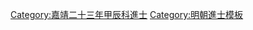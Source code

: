 {{Navbox
|name = 嘉靖二十三年甲辰科殿試金榜
|title = 嘉靖二十三年（[[1544年]]）甲辰科殿試金榜
|titlestyle = background-color:#FFD700;
|image =
|style = width:100%;text-align:center; 
|groupstyle = text-align:center; background-color:#FFD700;
|liststyle = text-align:center;
|state = {{{state<includeonly>|collapsed</includeonly>}}}
|group1 = 第一甲<br>賜進士及第<br>共3名
|list1 = '''[[秦鸣雷|秦鳴雷]]''' - '''[[瞿景淳]]''' - '''[[吳情|吳　情]]'''

|group2 = 第二甲<br>賜進士出身<br>共93名
|list2 = [[涂鉉|-{涂}-　鉉]] - [[熊逵|熊　逵]] - [[戴完|戴　完]] - [[林洙 (明朝进士)|林　洙]] - [[劉慤|劉　慤]] - [[蔣賓|蔣　賓]] - [[章士元]] - [[李懿 (嘉靖進士)|李　懿]] - [[周士佐]] - [[劉松 (嘉靖進士)|劉　松]]<br>[[王之臣 (嘉靖甲辰進士)|王之臣]] - [[陳天祐]] - [[許應亨]] - [[謝彬|謝　彬]] - [[許用中]] - [[阮鶚|阮　鶚]] - [[陳臯謨 (嘉靖進士)|陳臯謨]] - [[雷夢麟]] - [[汪垍|汪　垍]] - [[吳桂芳]]<br>[[李遜 (嘉靖進士)|李　遜]] - [[查懋昌]] - [[羅一鸑]] - [[余一鵬|-{余}-一鵬]] - [[劉光濟]] - [[馮有年]] - [[徐惟賢]] - [[王宗堯 (富順)|王宗堯]] - [[馮熊|馮　熊]] - [[季德甫]]<br>[[戈九章]] - [[劉崙|劉　崙]] - [[林愛民]] - [[曾楚|曾　楚]] - [[謝孟金]] - [[方瑜|方　瑜]] - [[洪公諧]] - [[張燭 (嘉靖進士)|張　燭]] - [[江冕|江　冕]] - [[陶大有 (嘉靖進士)|陶大有]]<br>[[陸煒 (嘉靖進士)|陸　煒]] - [[于錦|-{于}-　錦]] - [[王宗沐]] - [[徐文通]] - [[馮覲|馮　覲]] - [[李宜春 (嘉靖進士)|李宜春]] - [[皇甫濂]] - [[徐學詩 (嘉靖甲辰進士)|徐學詩]] - [[李橋|李　橋]] - [[錢嘉猷]]<br>[[陸穩|陸　穩]] - [[趙釴|趙　{{僻字|釴|左金右弋}}]] - [[周冉|周　冉]] - [[張仲|張　仲]] - [[萬恭|萬　恭]] - [[唐禹|唐　禹]] - [[胡安 (嘉靖進士)|胡　安]] - [[林光祖]] - [[張子弘]] - [[王詢 (明)|王　詢]]<br>[[舒春芳]] - [[刘佃|劉　佃]] - [[張大中 (嘉靖甲辰進士)|张大中]] - [[鄧向榮]] - [[方九敍]] - [[譚綸|譚　綸]] - [[袁福徵]] - [[陸夢豹]] - [[周鍵 (明朝)|周　鍵]] - [[周爻|周　爻]]<br>[[余文獻|-{余}-文獻]] - [[項守禮]] - [[王會|王　會]] - [[蔣孝|蔣　孝]] - [[陳士元]] - [[遲鳳翔]] - [[鄔璉|鄔　璉]] - [[計士元]] - [[陶欽臯]] - [[劉朝佐]]<br>[[楊師震 (嘉靖進士)|楊師震]] - [[劉爾牧]] - [[朱大器]] - [[熊汝达]] - [[畢鏘|畢　鏘]] - [[何一舉]] - [[范階|范　階]] - [[王一陽]] - [[藺子充]] - [[李臨陽]]<br>[[吳朝鳳 (嘉靖進士)|吳朝鳳]] - [[康迪吉]] - [[陳淮 (嘉靖甲辰進士)|陳　淮]]<span style="color: #F7F7F7;"> - －－－ - －－－ - －－－ - －－－ - －－－ - －－－ - －－－</span>

|group3 = 第三甲<br>賜同進士出身<br>共216名
|list3 = [[曹三旸]] - [[姜良翰]] - [[刘凤 (明朝)|劉　鳳]] - [[申价|申　价]] - [[陳其學]] - [[吉來獻]] - [[章熙|章　熙]] - [[馬錫 (嘉靖進士)|馬　錫]] - [[張承憲]] - [[趙世奎]]<br>[[葉材|葉　材]] - [[霍冀|霍　冀]] - [[任璜|任　璜]] - [[文方|文　方]] - [[張德熹]] - [[黃國卿]] - [[尚薰|尚　薰]] - [[李檀|李　檀]] - [[陳絳|陳　絳]] - [[蔣賁|蔣　賁]]<br>[[王民 (明朝)|王　民]] - [[朱熙載]] - [[徐易|徐　易]] - [[向洪邁]] - [[俞介|俞　介]] - [[錢嶧|錢　嶧]] - [[金九成]] - [[洪遇|洪　遇]] - [[任環|任　環]] - [[趙世錄]]<br>[[歐陽震]] - [[閭東|閭　東]] - [[盧岐嶷]] - [[唐守勳]] - [[孫昭|孫　昭]] - [[王本固]] - [[倪潤|倪　潤]] - [[俞時歆]] - [[丘秉文]] - [[王斛|王　斛]]<br>[[繆宣|繆　宣]] - [[王光祖 (明朝)|王光祖]] - [[宋國華]] - [[胡汝安]] - [[劉時進]] - [[胡景榮]] - [[張才 (嘉靖進士)|張　才]] - [[張承敍]] - [[刘禄 (明朝)|劉　祿]] - [[張志學 (嘉靖進士)|張志學]]<br>[[郭維藩 (嘉靖進士)|郭維藩]] - [[王楠 (嘉靖甲辰進士)|王　楠]] - [[王鳴臣]] - [[戚慎|戚　慎]] - [[蔡朴 (嘉靖進士)|蔡　朴]] - [[陳大賓]] - [[趙錦 (嘉靖進士)|趙　錦]] - [[朱繪 (嘉靖進士)|朱　繪]] - [[吉澄|吉　澄]] - [[嚴天祥]]<br>[[张鉴 (嘉靖进士)|張　鑑]] - [[劉應箕]] - [[甘觀|甘　觀]] - [[高光 (峨眉)|高　光]] - [[申思夔]] - [[汪克用]] - [[俞乾|俞　-{乾}-]]<!--- - [[李臨陽]] - [[章朝鳳]] - [[康迪吉]]<br>[[陳淮 (嘉靖甲辰進士)|陳　淮]] 此四人，重見於二甲，當為傳抄錯誤---> - [[萬寀|萬　寀]] - [[王學 (嘉靖進士)|王　學]] - [[張鍊|張　鍊]]<br>[[張侃 (政治人物)|張　侃]] - [[何海晏]] - [[葛桷|葛　桷]] - [[錢仕|錢　仕]] - [[薛樟|薛　樟]] - [[谷中虛]] - [[凌汝志]] - [[陳甘雨]] - [[席上珍 (嘉靖甲辰進士)|席上珍]] - [[李九功]]<br>[[王宗性]] - [[趙孔昭]] - [[栗永祿]] - [[陳昌言 (嘉靖進士)|陳昌言]] - [[楊選|楊　選]] - [[蕭一鶚]] - [[王鶴|王　鶴]] - [[王順德 (嘉靖進士)|王順德]] - [[黃希周]] - [[馮應麟]]<br>[[李淳 (嘉靖甲辰進士)|李　淳]] - [[申旞|申　旞]] - [[江珍|江　珍]] - [[張嵐|張　嵐]] - [[石鯨|石　鯨]] - [[馬快|馬　快]] - [[張廷柏]] - [[張邦彥 (懷安)|張邦彥]] - [[姜廷頤]] - [[孫坊|孫　坊]]<br>[[朱曰藩]] - [[俞謹|俞　謹]] - [[李廷春 (嘉靖甲辰進士)|李廷春]] - [[李汝蘭]] - [[烏從善]] - [[金九龄]] - [[郭公週]] - [[朱有孚]] - [[馬汝松]] - [[劉體乾|劉體-{乾}-]]<br>[[李萬實]] - [[賀承光]] - [[沈束|沈　束]] - [[蘇志仁]] - [[劉自強]] - [[吳昶|吳　昶]] - [[林懋舉]] - [[張祦|張　祦]] - [[任希祖]] - [[冀鍊|冀　鍊]]<br>[[塗澤民]] - [[叚鑂|-{叚}-　鑂]] - [[李文麟]] - [[胡惟中]] - [[吳嶽 (嘉靖甲辰進士)|吳　嶽]] - [[謝讜|謝　讜]] - [[朱木|朱　木]] - [[劉檟|劉　檟]] - [[郝鳴陰]] - [[邵漳|邵　漳]]<br>[[楊廷相 (嘉靖進士)|楊廷相]] - [[邊洵|邊　洵]] - [[徐洛|徐　洛]] - [[姚一元]] - [[鄭河|鄭　河]] - [[汪一中]] - [[許彥忠]] - [[孫慎 (嘉靖進士)|孫　慎]] - [[徐綱 (嘉靖甲辰進士)|徐　綱]] - [[陳信|陳　信]]<br>[[牛珠|牛　珠]] - [[林應奎]] - [[王之誥]] - [[石茂華]] - [[宋賢 (嘉靖進士)|宋　賢]] - [[趙宸|趙　宸]] - [[高鏞|高　鏞]] - [[金淛|金　淛]] - [[成于學|成-{于}-學]] - [[張守直]]<br>[[周世遠]] - [[馬汝驥 (嘉靖進士)|馬汝驥]] - [[蔡揚金]] - [[彭应麟]] - [[傅卿|傅　卿]] - [[孫學古]] - [[馬震章]] - [[徐承祖]] - [[嚴清|嚴　清]] - [[盧寧|盧　寧]]<br>[[李恕 (嘉靖進士)|李　恕]] - [[徐公遴]] - [[魏文焲]] - [[郭邦光]] - [[張邦彥 (長治)|張邦彥]] - [[韓朝江]] - [[徐行可]] - [[李侨 (明朝)|李　僑]] - [[周美 (嘉靖甲辰進士)|周　美]] - [[陸州 (明朝)|陸　州]]<br>[[左旦|左　旦]] - [[都文奎]] - [[趙彥章]] - [[沈科|沈　科]] - [[宿應參]] - [[楊應元]] - [[尤瑛|尤　瑛]] - [[何尚賢]] - [[李尚智]] - [[胡志夔]]<br>[[林軏|林　軏]] - [[梁恩|梁　恩]] - [[張達 (嘉靖進士)|張　達]] - [[張守蒙]] - [[劉景韶 (嘉靖進士)|劉景韶]] - [[李華魯]] - [[羅文蔚 (1506年)|羅文蔚]] - [[李初元]] - [[王國光 (明朝)|王國光]] - [[趙祖元]]<br>[[朱寵 (嘉靖進士)|朱　寵]] - [[張子順]] - [[汪任|汪　任]] - [[殷從儉]] - [[裘仕濂]] - [[楊敷 (西充)|楊　敷]] - [[李庭桂 (明朝)|李庭桂]] - [[陳璨 (嘉靖進士)|陳　璨]] - [[陳效古]] - [[萬善 (嘉靖進士)|萬　善]]<br>[[邵稷|邵　稷]] - [[楊允繩]] - [[趙輄|趙　輄]] - [[曹鈿|曹　鈿]] - [[申仲|申　仲]] - [[張廷槐 (嘉靖進士)|張廷槐]] - [[何璋|何　璋]] - [[金豪|金　豪]] - [[陳全之]] - [[李燧|李　燧]]<br>[[戴才|戴　才]] - [[李逢時]] - [[王宗聖]] - [[李攀龍]] - [[萬充濁]] - [[靳學曾]]<span style="color: #FFFFFF;"> - －－－ - －－－ - －－－ - －－－</span><!---<br><br>據碑補闕（2名）：[[孫萃蘧]] - [[馬成 (嘉靖進士)|馬　成]]<br>據地方志補闕（6名）：[[張侃|張　侃]] - [[彭謙 (嘉靖進士)|彭　謙]] - [[崇宗堯]] - [[翟汝孝]] - [[翟汝儉]] - [[萬寀|萬　寀]]          三甲改換重復之四人，見《嘉靖二十三年進士登科錄》。另有五人因科場案被除名。此改動根據《浙江大學學報》2006年5月 龔延明 邱進春《明代登科進士總數考》。--->
|group4 = 緣事榜內削籍<br>共5名
|list4 = [[明甲辰科场案|翟汝孝]] - [[明甲辰科场案|翟汝儉]] - [[彭謙_(嘉靖進士)|彭　謙]] - [[明甲辰科场案|崔奇勳]] - [[明甲辰科场案|焦　清]]

|belowstyle = text-align: center; background-color:#FFD700;
|below = '''前一科：[[Template:嘉靖二十年辛丑科殿試金榜|嘉靖二十年辛丑科]]　'''·'''　後一科：[[Template:嘉靖二十六年丁未科殿試金榜|嘉靖二十六年丁未科]]'''
}}
[[Category:嘉靖二十三年甲辰科進士]]<noinclude>
[[Category:嘉靖二十三年甲辰科進士| ]]
[[Category:明朝進士模板]]
</noinclude>